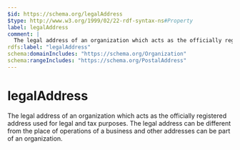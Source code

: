```yaml
---
$id: https://schema.org/legalAddress
$type: http://www.w3.org/1999/02/22-rdf-syntax-ns#Property
label: legalAddress
comment: |
  The legal address of an organization which acts as the officially registered address used for legal and tax purposes. The legal address can be different from the place of operations of a business and other addresses can be part of an organization.
rdfs:label: "legalAddress"
schema:domainIncludes: "https://schema.org/Organization"
schema:rangeIncludes: "https://schema.org/PostalAddress"
---
```


# legalAddress

The legal address of an organization which acts as the officially registered address used for legal and tax purposes. The legal address can be different from the place of operations of a business and other addresses can be part of an organization.

